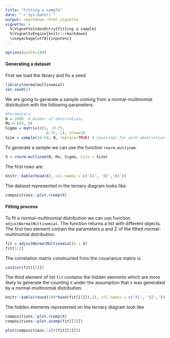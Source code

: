 ```yaml
---
title: "Fitting a sample"
date: "`r Sys.Date()`"
output: rmarkdown::html_vignette
vignette: >
  %\VignetteIndexEntry{Fitting a sample}
  %\VignetteEngine{knitr::rmarkdown}
  \usepackage[utf8]{inputenc}
---
```


```r
options(width=180)
```

#### Generating a dataset

First we load the library and fix a seed.

```r
library(normalmultinomial)
set.seed(2)
```

We are going to generate a sample coming from a normal-multinomial distribution with the following parameters:

```r
#Paramaters
N = 2000  # Number of observations
Mu = c(4, 0)
Sigma = matrix(c(1, -0.75,
                 -0.75, 1), nrow=2)
Size = sample(10:50, N, replace=TRUE) # Countings for each observation
```

To generate a sample we can use the function `rnorm.multinom`.

```r
X = rnorm.multinom(N, Mu, Sigma, Size = Size)
```

The first rows are:

```r
knitr::kable(head(X), col.names = c('X1', 'X2','X3'))
```

The dataset represented in the ternary diagram looks like:

```r
compositions::plot.rcomp(X)
```

#### Fitting process

To fit a normal-multinomial distribution we can use function `adjustNormalMultinomial`. The function returns a list with different objects. The first two element contain the parameters $\mu$ and $\Sigma$ of the fitted normal-multinomial distribution.


```r
fit = adjustNormalMultinomial(X = X)
fit[1:2]
```

The correlation matrix constructed from the covariance matrix is

```r
cov2cor(fit[[2]])
```


The third element of list `fit` contains the hidden elements which are more likely to generate the counting `X` under the assumption that `X` was generated by a normal-multinomial distribution.

```r
knitr::kable(round(100*head(fit[[3]]),2), col.names = c('X1', 'X2','X3'))
```

The hidden elements represented on the ternary diagram look like

```r
compositions::plot.rcomp(X)
compositions::plot.acomp(fit[[3]])
```

```r
plot(compositions::ilr(fit[[3]]))
```